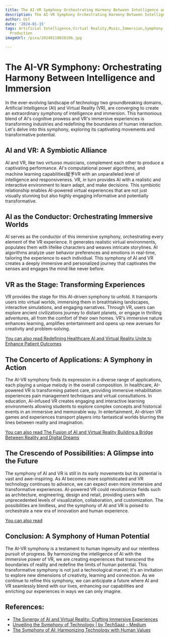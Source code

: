 ```yaml
---
title: The AI-VR Symphony Orchestrating Harmony Between Intelligence and Immersion
description: The AI-VR Symphony Orchestrating Harmony Between Intelligence and Immersion
author: Usf
date: '2024-01-15'
tags: Artificial Intelligence,Virtual Reality,Music,Immersion,Symphony,Harmony,Technology,Music
  Production
imageUrl: /pixa/20240118020106.jpg

---
```

# The AI-VR Symphony: Orchestrating Harmony Between Intelligence and Immersion

In the ever-evolving landscape of technology two  groundbreaking domains, Artificial Intelligence (AI) and  Virtual Reality (VR), are  converging to create an extraordinary symphony of intelligence and immersion. This harmonious blend of AI's cognitive prowess  and  VR's immersive experiences is transforming industries and redefining the boundaries of human interaction. Let's delve into this symphony, exploring its captivating movements and transformative potential.

## AI and VR: A  Symbiotic Alliance

AI and VR, like two virtuoso musicians, complement each other to produce a captivating performance. AI's computational power algorithms,  and machine learning capabilities赋予VR with an unparalleled level of intelligence and responsiveness. VR, in turn provides AI with a realistic and interactive environment to learn adapt, and make decisions. This symbiotic relationship enables AI-powered virtual experiences that are not just  visually stunning but also highly engaging informative and potentially transformative.

##  AI as the Conductor: Orchestrating Immersive  Worlds

AI serves as the conductor of this immersive symphony, orchestrating every element of  the VR experience.  It generates realistic virtual  environments, populates them with lifelike  characters and weaves intricate storylines. AI  algorithms  analyze user behavior preferences and emotions in real-time, tailoring the experience to each individual.  This symphony of AI and VR creates a deeply  immersive and personalized  journey that captivates the senses and engages  the mind like never before.

## VR as the Stage: Transforming Experiences

VR provides the stage for  this AI-driven symphony  to unfold. It transports users into virtual  worlds, immersing them in breathtaking landscapes, interactive simulations, and engaging narratives.  Through VR,  users can explore ancient civilizations journey to distant planets, or engage in  thrilling adventures, all from the comfort  of their own homes. VR's immersive nature enhances learning, amplifies entertainment  and opens up new avenues for creativity and problem-solving.

[You can also read Redefining Healthcare AI and Virtual Reality Unite to Enhance Patient Outcomes](Redefining%20Healthcare%20AI%20and%20Virtual%20Reality%20Unite%20to%20Enhance%20Patient%20Outcomes)


## The Concerto  of Applications: A Symphony in Action

The AI-VR symphony finds  its expression in a diverse range of applications, each playing  a unique  melody in the overall composition. In healthcare,  AI-powered VR  is transforming patient care, providing  immersive rehabilitation experiences pain management  techniques and virtual consultations. In  education, AI-infused VR creates engaging and interactive learning environments allowing students to explore complex concepts and historical events  in an immersive and memorable way. In entertainment, AI-driven VR games and experiences transport players into fantastical  worlds blurring the lines between reality and imagination.

[You can also read The  Fusion of AI and Virtual Reality  Building  a Bridge Between Reality and Digital Dreams](The%20Fusion%20of%20AI%20and%20Virtual%20Reality%20Building%20a%20Bridge%20Between%20Reality%20and%20Digital%20Dreams)


## The Crescendo of Possibilities: A Glimpse into the Future

The symphony of AI and VR is  still in its early movements but its potential is vast and awe-inspiring. As AI  becomes more sophisticated and VR technology continues to advance, we  can expect  even more immersive and transformative experiences.  AI-powered VR could revolutionize fields  such as architecture, engineering, design and  retail, providing users  with  unprecedented levels of visualization, collaboration, and customization. The possibilities are limitless, and the symphony of AI and VR is poised to orchestrate a new era of innovation and human experience.

[You can also read ]()


## Conclusion: A Symphony of Human Potential

The AI-VR symphony is a testament to human ingenuity  and  our relentless pursuit of progress. By harmonizing the intelligence of  AI with the immersive power of VR,  we are creating experiences that transcend the boundaries of reality and redefine the limits of human  potential. This transformative symphony is not just a technological marvel; it's  an invitation to explore new  dimensions of  creativity, learning and  connection. As we continue to refine this symphony, we can anticipate a future where AI and VR seamlessly blend with our lives, enhancing our capabilities and enriching  our experiences in ways we can only imagine.

## References:
- [The Synergy of AI and Virtual Reality: Crafting Immersive Experiences](https://medium.com/aimonks/the-synergy-of-ai-and-virtual-reality-crafting-immersive-experiences-fc8c34c8d96c)
- [Unveiling the Symphony of Technology | by TechSaaz - Medium](https://medium.com/@techsaaz/unveiling-the-symphony-of-technology-6f091070611c)
- [The Symphony of AI: Harmonizing Technology with Human Values](https://www.linkedin.com/pulse/symphony-ai-harmonizing-technology-human-values-michael-zerna)
